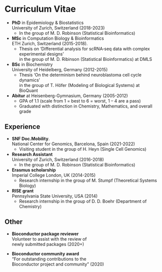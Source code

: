 # Curriculum Vitae

- **PhD** in Epidemiology \& Biostatistics  
University of Zurich, Switzerland (2018-2023)
  - In the group of M. D. Robinson (Statistical Bioinformatics)

- **MSc** in Computation Biology \& Bioinformatics  
ETH Zurich, Switzerland (2015-2018).
  - Thesis on 'Differential analysis for scRNA‑seq data with complex experimental designs'  
    in the group of M. D. Ribinson (Statistical Bioinformatics) at DMLS
    
- **BSc** in Biochemistry  
University of Heidelberg, Germany (2012-2015)
  - Thesis 'On the determinism behind neuroblastoma cell cycle dynamics'  
    in the group of T. Höfer (Modeling of Biological Systems) at BioQuant
    
- **Abitur** at Heisenberg-Gymnasium, Germany (2005-2012)
  - GPA of 1.1 (scale from 1 = best to 6 = worst, 1 – 4 are a pass)
  - Graduated with distinction in Chemistry, Mathematics, and overall grade

## Experience

- **SNF Doc.Mobility**.  
National Center for Genomics, Barcelona, Spain (2021-2022)
  - Visiting student in the group of H. Heyn (Single Cell Genomics)
  
- **Research Assistant**  
University of Zurich, Switzerland (2016-2018)
  - In the group of M. D. Robinson (Statistical Bioinformatics)

- **Erasmus scholarship**  
Imperial College London, UK (2014-2015)
  - Research internship in the group of M. Stumpf (Theoretical Systems Biology)
  
- **RISE grant**  
Pennsylvania State University, USA (2014)
  - Research internship in the group of D. D. Boehr (Department of Chemistry)

## Other

- **Bioconductor package reviewer**  
Volunteer to assist with the review of  
newly submitted packages (2020+)

- **Bioconductor community award**  
"For outstanding contributions to the  
Bioconductor project and community" (2020)
